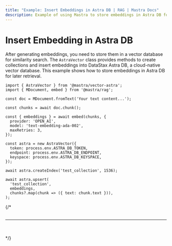 ```yaml
---
title: "Example: Insert Embeddings in Astra DB | RAG | Mastra Docs"
description: Example of using Mastra to store embeddings in Astra DB for similarity search.
---
```



# Insert Embedding in Astra DB

After generating embeddings, you need to store them in a vector database for similarity search. The `AstraVector` class provides methods to create collections and insert embeddings into DataStax Astra DB, a cloud-native vector database. This example shows how to store embeddings in Astra DB for later retrieval.

```tsx copy
import { AstraVector } from '@mastra/vector-astra';
import { MDocument, embed } from '@mastra/rag';

const doc = MDocument.fromText('Your text content...');

const chunks = await doc.chunk();

const { embeddings } = await embed(chunks, {
  provider: 'OPEN_AI',
  model: 'text-embedding-ada-002',
  maxRetries: 3,
});

const astra = new AstraVector({
  token: process.env.ASTRA_DB_TOKEN,
  endpoint: process.env.ASTRA_DB_ENDPOINT,
  keyspace: process.env.ASTRA_DB_KEYSPACE,
});

await astra.createIndex('test_collection', 1536);

await astra.upsert(
  'test_collection',
  embeddings,
  chunks?.map(chunk => ({ text: chunk.text })),
);
```

{/* <br />
<br />
<hr className="dark:border-[#404040] border-gray-300" />
<br />
<br />
<GithubLink link={'https://github.com/mastra-ai/mastra/blob/main/examples/basics/rag/insert-embedding-in-astra'} /> */}
